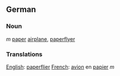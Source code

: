 ==German==

===Noun=== ''m''
[[paper]] [[airplane]], [[paperflyer]]

===Translations===

[[English]]: [[paperflier]]
[[French]]: [[avion]] en [[papier]] ''m''
